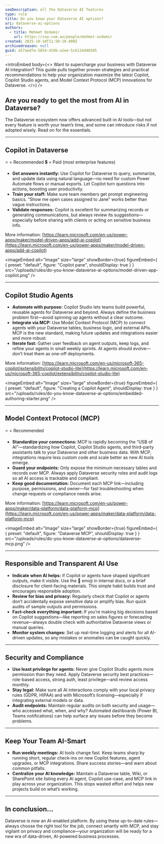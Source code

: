 ```yaml
---
seoDescription: all the Dataverse AI features
type: rule
title: Do you know your Dataverse AI options?
uri: dataverse-ai-options
authors:
  - title: Mehmet Ozdemir
    url: https://ssw.com.au/people/mehmet-ozdemir
created: 2025-10-10T11:50:10.000Z
archivedreason: null
guid: a57aed7a-5854-419b-a1ee-5c6124d403d5
---
```


<introEmbed
  body={<>
Want to supercharge your business with Dataverse AI integration? This guide pulls together proven strategies and practical recommendations to help your organization maximize the latest Copilot, Copilot Studio agents, and Model Context Protocol (MCP) innovations for Dataverse.
  </>}
/>
## Are you ready to get the most from AI in Dataverse?

The Dataverse ecosystem now offers advanced built-in AI tools—but not every feature is worth your team’s time, and some can introduce risks if not adopted wisely. Read on for the essentials.

***

## Copilot in Dataverse

⭐ = Recommended
💲 = Paid (most enterprise features)

* **Get answers instantly:** Use Copilot for Dataverse to query, summarize, and update data using natural language—no need for custom Power Automate flows or manual exports. Let Copilot turn questions into actions, boosting user productivity.
* **Train your staff:** Make sure team members get prompt engineering basics. “Show me open cases assigned to Jane” works better than vague instructions.
* **Validate responses:** Copilot is excellent for summarizing records or generating communications, but always review its suggestions—especially before sharing with clients or acting on sensitive business info.

More information: [https://learn.microsoft.com/en-us/power-apps/maker/model-driven-apps/add-ai-copilot](https://learn.microsoft.com/en-us/power-apps/maker/model-driven-apps/add-ai-copilot)

<imageEmbed
  alt="Image"
  size="large"
  showBorder={true}
  figureEmbed={ {
    preset: "default",
    figure: "Copilot pane",
    shouldDisplay: true
  } }
  src="/uploads/rules/do-you-know-dataverse-ai-options/model-driven-app-copilot.png"
/>

***

## Copilot Studio Agents

* **Automate with purpose:** Copilot Studio lets teams build powerful, reusable agents for Dataverse and beyond. Always define the business problem first—avoid spinning up agents without a clear outcome.
* **Integrate via MCP:** Use Model Context Protocol (MCP) to connect agents with your Dataverse tables, business logic, and external APIs. MCP is the new standard, making future updates and integrations easier and more robust.
* **Iterate fast:** Gather user feedback on agent outputs, keep logs, and refine your agents in small weekly sprints. AI agents should evolve—don’t treat them as one-off deployments.

More information: [https://learn.microsoft.com/en-us/microsoft-365-copilot/extensibility/copilot-studio-lite](https://learn.microsoft.com/en-us/microsoft-365-copilot/extensibility/copilot-studio-lite)

<imageEmbed
  alt="Image"
  size="large"
  showBorder={true}
  figureEmbed={ {
    preset: "default",
    figure: "Creating a Copilot Agent",
    shouldDisplay: true
  } }
  src="/uploads/rules/do-you-know-dataverse-ai-options/embedded-authoring-starter.png"
/>

***

## Model Context Protocol (MCP)

⭐ = Recommended

* **Standardize your connections:** MCP is rapidly becoming the “USB of AI”—standardizing how Copilot, Copilot Studio agents, and third-party assistants talk to your Dataverse and other business data. With MCP, integrations require less custom code and scale better as new AI tools emerge.
* **Guard your endpoints:** Only expose the minimum necessary tables and records over MCP. Always apply Dataverse security roles and audit logs so all AI access is trackable and compliant.
* **Keep good documentation:** Document each MCP link—including purpose, permissions, and owner—for fast troubleshooting when change requests or compliance needs arise.

More information: [https://learn.microsoft.com/en-us/power-apps/maker/data-platform/data-platform-mcp](https://learn.microsoft.com/en-us/power-apps/maker/data-platform/data-platform-mcp)

<imageEmbed
  alt="Image"
  size="large"
  showBorder={true}
  figureEmbed={ {
    preset: "default",
    figure: "Dataverse MCP",
    shouldDisplay: true
  } }
  src="/uploads/rules/do-you-know-dataverse-ai-options/dataverse-mcp.png"
/>

***

## Responsible and Transparent AI Use

* **Indicate when AI helps:** If Copilot or agents have shaped significant outputs, make it visible. Use the 🤖 emoji in internal docs, or a brief disclosure for client-facing materials. This simple habit builds trust and encourages responsible adoption.
* **Review for bias and privacy:** Regularly check that Copilot or agents don’t accidentally expose sensitive data or amplify bias. Run quick audits of sample outputs and permissions.
* **Fact-check everything important:** If you’re making big decisions based on Copilot suggestions—like reporting on sales figures or forecasting revenue—always double check with authoritative Dataverse views or manual queries.
* **Monitor system changes:** Set up real-time logging and alerts for all AI-driven updates, so any mistakes or anomalies can be caught quickly.

***

## Security and Compliance

* **Use least privilege for agents:** Never give Copilot Studio agents more permission than they need. Apply Dataverse security best practices—role-based access, strong auth, least privilege—and review access monthly.
* **Stay legal:** Make sure all AI interactions comply with your local privacy rules (GDPR, HIPAA) and with Microsoft’s licensing—especially if integrating external models or data.
* **Audit endpoints:** Maintain regular audits on both security and usage—who accessed what, when, and why? Automated dashboards (Power BI, Teams notifications) can help surface any issues before they become problems.

***

## Keep Your Team AI-Smart

* **Run weekly meetings:** AI tools change fast. Keep teams sharp by running short, regular check-ins on new Copilot features, agent upgrades, or MCP integrations. Share success stories—and warn about common pitfalls.
* **Centralize your AI knowledge:** Maintain a Dataverse table, Wiki, or SharePoint site listing every AI agent, Copilot use-case, and MCP link in play across your organization. This stops wasted effort and helps new projects build on what’s working.

***

## In conclusion…

Dataverse is now an AI-enabled platform. By using these up-to-date rules—always choose the right tool for the job, connect smartly with MCP, and stay vigilant on privacy and compliance—your organization will be ready for a new era of data-driven, AI-powered business processes.
